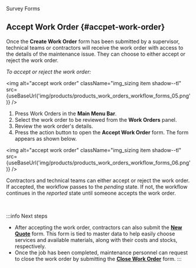 

<span className="hero__title">Survey Forms</span>
<br/>

## Accept Work Order {#accpet-work-order}

Once the **Create Work Order** form has been submitted by a supervisor, technical teams or contractors will receive the work order with access to the details of the maintenance issue. They can choose to either accept or reject the work order.

<div className="alert alert--primary">

_To accept or reject the work order:_

<img alt="accept work order" className="img_sizing item shadow--tl" src={useBaseUrl('img/products/products_work_orders_workflow_forms_05.png')} />
<br/>

1. Press <span className="badge badge--primary">Work Orders</span> in the **Main Menu Bar**.
2. Select the work order to be reviewed from the **Work Orders** panel.
3. Review the work order's details.
4. Press the action button to open the **Accept Work Order** form. The form appears as shown below.

<img alt="accept work order" className="img_sizing item shadow--tl" src={useBaseUrl('img/products/products_work_orders_workflow_forms_06.png')} />
<br/>

Contractors and technical teams can either accept or reject the work order. If accepted, the workflow passes to the _pending_ state. If not, the workflow continues in the _reported_ state until someone accepts the work order.

</div>
<br/>

:::info Next steps
- After accepting the work order, contractors can also submit the <a href={props.quotes}><b>New Quote</b></a> form. This form is tied to master data to help easily choose services and available materials, along with their costs and stocks, respectively.
- Once the job has been completed, maintenance personnel can request to close the work order by submitting the [**Close Work Order**](surveys-close-wo) form.
:::

